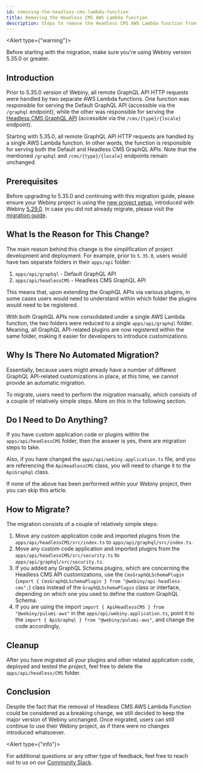 ```yaml
---
id: removing-the-headless-cms-lambda-function
title: Removing the Headless CMS AWS Lambda function
description: Steps to remove the Headless CMS AWS Lambda function from your project.
---
```




<Alert type={"warning"}>

Before starting with the migration, make sure you're using Webiny version 5.35.0 or greater.

</Alert>

## Introduction

Prior to 5.35.0 version of Webiny, all remote GraphQL API HTTP requests were handled by two separate AWS Lambda functions. One function was responsible for serving the Default GraphQL API (accessible via the `/graphql` endpoint), while the other was responsible for serving the [Headless CMS GraphQL API](/docs/headless-cms/basics/graphql-api) (accessible via the `/cms/{type}/{locale}` endpoint).

Starting with 5.35.0, all remote GraphQL API HTTP requests are handled by a single AWS Lambda function. In other words, the function is responsible for serving both the Default and Headless CMS GraphQL APIs. Note that the mentioned `/graphql` and `/cms/{type}/{locale}` endpoints remain unchanged.

## Prerequisites

Before upgrading to 5.35.0 and continuing with this migration guide, please ensure your Webiny project is using the [new project setup](/docs/release-notes/5.29.0/changelog#brand-new-project-setup), introduced with Webiny [5.29.0](/docs/release-notes/5.29.0/changelog). In case you did not already migrate, please visit the [migration guide](/docs/release-notes/5.29.0/project-setup-migration).

## What Is the Reason for This Change?

The main reason behind this change is the simplification of project development and deployment. For example, prior to `5.35.0`, users would have two separate folders in their `apps/api` folder:

1. `apps/api/graphql` - Default GraphQL API
2. `apps/api/headlessCMS` - Headless CMS GraphQL API

This means that, upon extending the GraphQL APIs via various plugins, in some cases users would need to understand within which folder the plugins would need to be registered.

With both GraphQL APIs now consolidated under a single AWS Lambda function, the two folders were reduced to a single `apps/api/graphql` folder. Meaning, all GraphQL API-related plugins are now registered within the same folder, making it easier for developers to introduce customizations.

## Why Is There No Automated Migration?

Essentially, because users might already have a number of different GraphQL API-related customizations in place, at this time, we cannot provide an automatic migration.

To migrate, users need to perform the migration manually, which consists of a couple of relatively simple steps. More on this in the following section.

## Do I Need to Do Anything?

If you have custom application code or plugins within the `apps/api/headlessCMS` folder, then the answer is yes, there are migration steps to take.

Also, if you have changed the `apps/api/webiny.application.ts` file, and you are referencing the `ApiHeadlessCMS` class, you will need to change it to the `ApiGraphql` class.

If none of the above has been performed within your Webiny project, then you can skip this article.

## How to Migrate?

The migration consists of a couple of relatively simple steps: 

1. Move any custom application code and imported plugins from the `apps/api/headlessCMS/src/index.ts` to `apps/api/graphql/src/index.ts`.
2. Move any custom code application and imported plugins from the `apps/api/headlessCMS/src/security.ts` to `apps/api/graphql/src/security.ts`.
3. If you added any GraphQL Schema plugins, which are concerning the Headless CMS API customizations, use the `CmsGraphQLSchemaPlugin` (`import { CmsGraphQLSchemaPlugin } from "@webiny/api-headless-cms";`) class instead of the `GraphQLSchemaPlugin` class or interface, depending on which one you used to define the custom GraphQL Schema.
4. If you are using the import `import { ApiHeadlessCMS } from "@webiny/pulumi-aws"` in the `apps/api/webiny.application.ts`, point it to the `import { ApiGraphql } from "@webiny/pulumi-aws"`, and change the code accordingly,

## Cleanup

After you have migrated all your plugins and other related application code, deployed and tested the project, feel free to delete the `apps/api/headless/CMS` folder.

## Conclusion

Despite the fact that the removal of Headless CMS AWS Lambda Function could be considered as a breaking change, we still decided to keep the major version of Webiny unchanged. Once migrated, users can still continue to use their Webiny project, as if there were no changes introduced whatsoever. 

<Alert type={"info"}>

  For additional questions or any other type of feedback, feel free to reach out to us on our [Community Slack](https://webiny-community.slack.com/).

</Alert>

